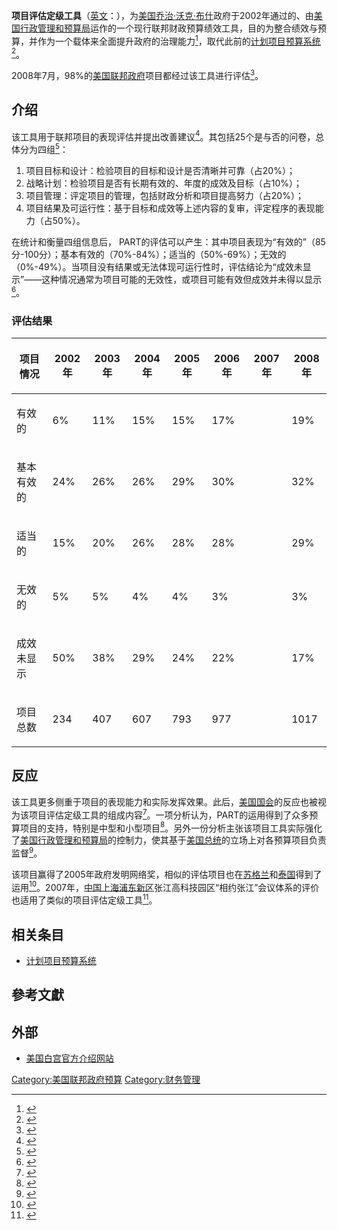 '''项目评估定级工具'''（[[英文|英文]]：'''{{lang|en|Program Assessment Rating Tool, PART}}'''），为[[美国|美国]][[乔治·沃克·布什|乔治·沃克·布什]]政府于2002年通过的、由[[美国行政管理和预算局|美国行政管理和预算局]]运作的一个现行联邦财政预算绩效工具，目的为整合绩效与预算，并作为一个载体来全面提升政府的治理能力<ref>{{cite web | author= | title=FY 2004 Budget Chapter Introducing the PART:  Rating the Performance of Federal Programs | publisher=whitehouse.gov | date=February 7, 2005 | url=http://www.whitehouse.gov/omb/part/ | accessdate=2008-09-17 | deadurl=yes | archiveurl=https://web.archive.org/web/20080616222524/http://www.whitehouse.gov/omb/part/ | archivedate=2008-06-16}}</ref>，取代此前的[[计划项目预算系统|计划项目预算系统]]<ref>{{cite web| author=Amelia Gruber| title=Program assessments factor into Bush plan to trim deficit| publisher=govexec.com| date=February 7, 2005| url=http://www.govexec.com/dailyfed/0205/020705a1.htm| accessdate=2006-12-14| archive-url=https://web.archive.org/web/20061106161304/http://www.govexec.com/dailyfed/0205/020705a1.htm| archive-date=2006-11-06| dead-url=yes}}</ref>。

2008年7月，98%的[[美国联邦政府|美国联邦政府]]项目都经过该工具进行评估<ref>{{cite web | language = en | publisher = ExpectMore.gov | title = ExpectMore.gov about us | url = http://www.whitehouse.gov/omb/expectmore/about.html | author = U.S. Office of Management and Budget | date =  | accessdate = 2010-02-04 | deadurl = yes | archiveurl = https://web.archive.org/web/20100203094524/http://www.whitehouse.gov/omb/expectmore/about.html | archivedate = 2010-02-03 }}</ref>。

== 介绍 ==
该工具用于联邦项目的表现评估并提出改善建议<ref>{{cite journal | language = en | author = U.S. Office of Management and Budget | title = Guide to the Program Assessment Rating Tool | url = http://www.whitehourse.gov/omb/part/fy2006/2006_guidance_final.pdf | journal =  | volume = 1 | issue =  | pages =  | year = 2006 | id =  }}{{dead link|date=2018年5月 |bot=InternetArchiveBot |fix-attempted=yes }}</ref>。其包括25个是与否的问卷，总体分为四组<ref>{{cite book | language = en | author = Robert D. Lee, Jr | coauthors =  Ronald W. Johnson, Philip G.Joyce | title = Public Budgeting Systems | url =  | date =  | location = Sudbury, Massachusetts, USA | publisher = Jones and Bartlett Publishers | id =  | isbn = 978-0-7637-4668-1 | pages = 162-163 }}</ref>：
# 项目目标和设计：检验项目的目标和设计是否清晰并可靠（占20%）；
# 战略计划：检验项目是否有长期有效的、年度的成效及目标（占10%）；
# 项目管理：评定项目的管理，包括财政分析和项目提高努力（占20%）；
# 项目结果及可运行性：基于目标和成效等上述内容的复审，评定程序的表现能力（占50%）。

在统计和衡量四组信息后， PART的评估可以产生：其中项目表现为“有效的”（85分-100分）；基本有效的（70%-84%）；适当的（50%-69%）；无效的（0%-49%）。当项目没有结果或无法体现可运行性时，评估结论为“成效未显示”——这种情况通常为项目可能的无效性，或项目可能有效但成效并未得以显示<ref>{{cite book | language = en | author = Robert D. Lee, Jr | coauthors =  Ronald W. Johnson, Philip G.Joyce | title = Public Budgeting Systems | url =  | date =  | location = Sudbury, Massachusetts, USA | publisher = Jones and Bartlett Publishers | id =  | isbn = 978-0-7637-4668-1 | pages = 163 }}</ref>。

===评估结果===

{| class="wikitable"
|- bgcolor="#CCCCCC"
! 项目情况 !! 2002年 !! 2003年 !! 2004年 !! 2005年 !! 2006年 !! 2007年 !! 2008年 
|-
|  有效的 || 6% ||11% ||15%|| 15% ||17%|| ||  19% 
|-
| 基本有效的 ||24% ||26%|| 26%|| 29% ||30% ||  || 32% 
|-
| 适当的 ||15% || 20%|| 26%|| 28%|| 28% || ||  29%
|-
| 无效的 || 5%|| 5% ||4%|| 4% ||3% || || 3%
|-
| 成效未显示 || 50% || 38% ||29% ||24%|| 22%|| || 17%
|-
| 项目总数 || 234 || 407 || 607 ||793  ||977 ||  || 1017
|}

==反应==
该工具更多侧重于项目的表现能力和实际发挥效果。此后，[[美国国会|美国国会]]的反应也被视为该项目评估定级工具的组成内容<ref>{{cite web| author=Amelia Gruber| title=OMB seeks agency outreach on linking performance to budgets| publisher=govexec.com| date=March 4, 2004| url=http://www.govexec.com/dailyfed/0304/030404a1.htm| accessdate=2006-12-14| archive-url=https://web.archive.org/web/20060510122959/http://www.govexec.com/dailyfed/0304/030404a1.htm| archive-date=2006-05-10| dead-url=yes}}</ref>。一项分析认为，PART的运用得到了众多预算项目的支持，特别是中型和小型项目<ref name="hello">{{cite journal | language = en | author = Gilmour, J.B. & Lewis, D.E | title = Assessing performance budgeting at OMB: the influence of politics, performance, and program size | url =  | journal = Journal of Public Administration Research and Theory | volume = 16 | issue =  | pages = 169-186 | year = 2006 | id =  }}</ref>。另外一份分析主张该项目工具实际强化了[[美国行政管理和预算局|美国行政管理和预算局]]的控制力，使其基于[[美国总统|美国总统]]的立场上对各预算项目负责监督<ref>{{cite journal | language = en | author = Dull, M | title = Why PART? The institutional politics of presidential budget reform | url =  | journal = Journal of Public Administration Research and Theory | volume = 16 | issue =  | pages = 187-215 | year = 2006 | id =  }}</ref>。

该项目赢得了2005年政府发明网络奖，相似的评估项目也在[[苏格兰|苏格兰]]和[[泰国|泰国]]得到了运用<ref>{{cite web| author=| title=Program Assessment Rating Tool| publisher=Government Innovators Network| date=January 1, 2006| url=http://www.innovations.harvard.edu/awards.html?id=7496| accessdate=2006-12-15| archive-date=2014-02-02| archive-url=https://web.archive.org/web/20140202181016/http://www.innovations.harvard.edu/awards.html?id=7496| dead-url=yes}}</ref>。2007年，[[中国|中国]][[上海|上海]][[浦东新区|浦东新区]]张江高科技园区“相约张江”会议体系的评价也适用了类似的项目评估定级工具<ref>{{cite web| language =中文| publisher =中国发展研究基金会| title =项目定级评价工具在中国的初步实践| url =http://www.pbgchina.cn/newsinfo.asp?newsid=2971| author =苟燕楠| date =2009-01-15| accessdate =2009-02-02}}{{dead link|date=2018年5月 |bot=InternetArchiveBot |fix-attempted=yes }}</ref>。

== 相关条目 ==
*[[计划项目预算系统|计划项目预算系统]]

==參考文獻==
<div class="references-small">
<references></references>
</div>

==外部==
*[https://web.archive.org/web/20061212221028/http://www.whitehouse.gov/omb/expectmore/ 美国白宫官方介绍网站]

[[Category:美国联邦政府预算|Category:美国联邦政府预算]]
[[Category:财务管理|Category:财务管理]]